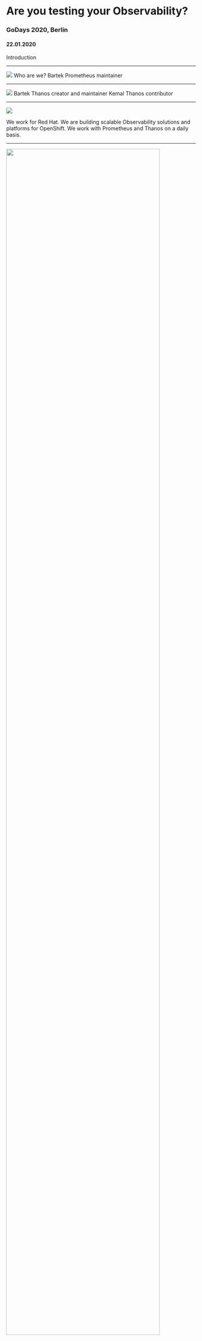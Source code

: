 



<Head>
	<title>Are you testing your Observability?</title>
</Head>

<Invert>

# Are you testing your Observability?
### GoDays 2020, Berlin
#### 22.01.2020

</Invert>

<Notes>

Introduction

</Notes>

---

<Image src={prometheus} size='contain'/>

<Notes>
Who are we?
Bartek Prometheus maintainer
</Notes>

---

<Image src={thanos} size='90%'/>

<Notes>
Bartek Thanos creator and maintainer
Kemal Thanos contributor
</Notes>

---

<Image src={redhat} size='auto'/>

<Notes>

We work for Red Hat.
We are building scalable Observability solutions and platforms for OpenShift.
We work with Prometheus and Thanos on a daily basis.

</Notes>

---

<Invert>

<img src="https://raw.githubusercontent.com/kakkoyun/are-you-testing-your-observability/master/static/ss_01.png" style="height: 90%"/>

</Invert>

<Notes>

This is Kemal's first talk.
That's why we worked very hard... (sarcasm)

</Notes>

---

# What is observability?

<Notes>

* Pillars of Observability
	* Metrics, Logging, Tracing
	* Aggregatable, Discrete Events, Request-scoped
* Proactive, Reactive
* Value of Observability

</Notes>

---

<Split>

![](https://raw.githubusercontent.com/kakkoyun/are-you-testing-your-observability/master/static/prometheus_logo.png)

# Why Prometheus?

</Split>

<Notes>
	Because Prometheus is
</Notes>

---

# Signals

<Notes>
# Why Prometheus?
</Notes>

---

# Metrics are essential

<Notes>Create speaker notes with the Notes component</Notes>

---

# Prometheus - How to expose?

<Notes>Create speaker notes with the Notes component</Notes>

---

<CodeSurfer theme={oceanicNext}>

```go title="This is a title" subtitle="and this a subtitle"
    // Register standard Go metric collectors, which are by default registered when using global registry.
	reg.MustRegister(
		prometheus.NewGoCollector(),
		prometheus.NewProcessCollector(prometheus.ProcessCollectorOpts{}),
        func() float64 { return float64(*maxObjectsCount) }),
	)
```

```go title="This is a title" subtitle="and this a subtitle" 1 5:8,9[1:10]
    // Register standard Go metric collectors, which are by default registered when using global registry.
	reg.MustRegister(
		prometheus.NewGoCollector(),
		prometheus.NewProcessCollector(prometheus.ProcessCollectorOpts{}),
		prometheus.NewGaugeFunc(prometheus.GaugeOpts{
			Namespace: namespace,
			Name:      "configured_max_objects",
			Help:      "Configured maximum number of objects cache can take.",
		}, func() float64 { return float64(*maxObjectsCount) }),
	)
```

</CodeSurfer>

<Notes>Create speaker notes with the Notes component</Notes>

---

<CodeSurfer theme={oceanicNext}>

```go
    mux.Handle("/metrics", promhttp.HandlerFor(reg, promhttp.HandlerOpts{}))
    mux.Handle("/set", http.HandlerFunc(c.SetHandler))
    mux.Handle("/get", http.HandlerFunc(c.GetHandler))
```

```diff 1 subtitle="metrics"

```

```diff 2 subtitle="set"

```

```diff 3 subtitle="get"

```

</CodeSurfer>

<Notes>Create speaker notes with the Notes component</Notes>

---

# Holy battle; pull vs push

<Notes>Create speaker notes with the Notes component</Notes>

---

# Instrumenting Go applications

<Notes>Create speaker notes with the Notes component</Notes>

---

# Common pitfalls

<Notes>Create speaker notes with the Notes component</Notes>

---

# Globals

<Notes>Create speaker notes with the Notes component</Notes>

---

# Intro: define metric; register; expose HTTP; usage

<Notes>Create speaker notes with the Notes component</Notes>

---

# Problems: terrible for libs

<Notes>Create speaker notes with the Notes component</Notes>

---

# Solution: custom registered

<Notes>Create speaker notes with the Notes component</Notes>

---

# Counter vs Gauges

<Notes>Create speaker notes with the Notes component</Notes>

---

# Problems ??

<Notes>Create speaker notes with the Notes component</Notes>

---

# Queue size vs added/removed?

<Notes>Create speaker notes with the Notes component</Notes>

---

# Gauge, reset etc loss of info

<Notes>Create speaker notes with the Notes component</Notes>

---

# Histogram vs Summaries

<Notes>Create speaker notes with the Notes component</Notes>

---

# Yolo histogram buckets

<Notes>Create speaker notes with the Notes component</Notes>

---

# Not SLO based

<Notes>Create speaker notes with the Notes component</Notes>

---

# Random string in labels

<Notes>Create speaker notes with the Notes component</Notes>

---

# No Testing

<Notes>Create speaker notes with the Notes component</Notes>

---

# Hardcoding namespace in libraries/package

<Notes>Create speaker notes with the Notes component</Notes>

---

# WrapRegisterer

<Notes>Create speaker notes with the Notes component</Notes>

---

# Not using middlewares

<Notes>Create speaker notes with the Notes component</Notes>

---

# Solution:

<Notes>Create speaker notes with the Notes component</Notes>

---

# Reuse internally

<Notes>Create speaker notes with the Notes component</Notes>

---

# Convention/reuse dashboards; mixins!

<Notes>Create speaker notes with the Notes component</Notes>

---

# ~~Q/A~~
# Discussion

<Notes>Create speaker notes with the Notes component</Notes>

---


<Split>

<span>

![](https://avatars3.githubusercontent.com/u/6950331?s=360)

### Bartek Plotka
	twitter.com/bwplotka
	github.com/bwplotka

</span>

<div>


![](https://avatars0.githubusercontent.com/u/536449?s=360)

### Kemal Akkoyun
	twitter.com/kkakkoyun
	github.com/kkakkoyun

</div>

</Split>

---

# Thank you!

<img src="https://raw.githubusercontent.com/kakkoyun/are-you-testing-your-observability/master/static/red_hat_logo.png" style="height: 20%"/>

---

Reference:
* [Observable Demo](https://github.com/observatorium/observable-demo)
* [Slides](https://github.com/kakkoyun/are-you-testing-your-observability)
* [Thanos](https://thanos.io)
* [Prometheus](https://prometheus.io)
